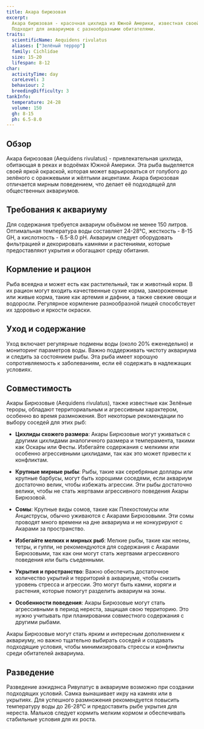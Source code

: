 ```yaml
---
title: Акара бирюзовая
excerpt:
  Акара бирюзовая - красочная цихлида из Южной Америки, известная своей яркой окраской и миролюбивым характером.
  Подходит для аквариумов с разнообразными обитателями.
traits:
  scientificName: Aequidens rivulatus
  aliases: ["Зелёный террор"]
  family: Cichlidae
  size: 15-20
  lifespan: 8-12
char:
  activityTime: day
  careLevel: 3
  behaviour: 2
  breedingDifficulty: 3
tankInfo:
  temperature: 24-28
  volume: 150
  gh: 8-15
  ph: 6.5-8.0
---
```


## Обзор

Акара бирюзовая (Aequidens rivulatus) - привлекательная цихлида, обитающая в реках и водоёмах Южной Америки. Эта рыба
выделяется своей яркой окраской, которая может варьироваться от голубого до зелёного с оранжевыми и жёлтыми акцентами.
Акара бирюзовая отличается мирным поведением, что делает её подходящей для общественных аквариумов.

## Требования к аквариуму

Для содержания требуется аквариум объёмом не менее 150 литров. Оптимальная температура воды составляет 24-28°C,
жесткость - 8-15 GH, а кислотность - 6.5-8.0 pH. Аквариум следует оборудовать фильтрацией и декорировать камнями и
растениями, которые предоставляют укрытия и обогащают среду обитания.

## Кормление и рацион

Рыба всеядна и может есть как растительный, так и животный корм. В их рацион могут входить качественные сухие корма,
замороженные или живые корма, такие как артемия и дафнии, а также свежие овощи и водоросли. Регулярное кормление
разнообразной пищей способствует их здоровью и яркости окраски.

## Уход и содержание

Уход включает регулярные подмены воды (около 20% еженедельно) и мониторинг параметров воды. Важно поддерживать чистоту
аквариума и следить за состоянием рыбы. Эта рыба имеет хорошую сопротивляемость к заболеваниям, если её содержать в
надлежащих условиях.

## Совместимость

Акары Бирюзовые (Aequidens rivulatus), также известные как Зелёные тероры, обладают территориальным и агрессивным
характером, особенно во время размножения. Вот некоторые рекомендации по выбору соседей для этих рыб:

- **Цихлиды схожего размера**: Акары Бирюзовые могут уживаться с другими цихлидами аналогичного размера и темперамента,
  такими как Оскары или Фесты. Избегайте содержания с мелкими или особенно агрессивными цихлидами, так как это может
  привести к конфликтам.

- **Крупные мирные рыбы**: Рыбы, такие как серебряные доллары или крупные барбусы, могут быть хорошими соседями, если
  аквариум достаточно велик, чтобы избежать агрессии. Эти рыбы достаточно велики, чтобы не стать жертвами агрессивного
  поведения Акары Бирюзовой.

- **Сомы**: Крупные виды сомов, такие как Плекостомусы или Анциструсы, обычно уживаются с Акарами Бирюзовыми. Эти сомы
  проводят много времени на дне аквариума и не конкурируют с Акарами за пространство.

- **Избегайте мелких и мирных рыб**: Мелкие рыбы, такие как неоны, тетры, и гуппи, не рекомендуются для содержания с
  Акарами Бирюзовыми, так как они могут стать жертвами агрессивного поведения или быть съеденными.

- **Укрытия и пространство**: Важно обеспечить достаточное количество укрытий и территорий в аквариуме, чтобы снизить
  уровень стресса и агрессии. Это могут быть камни, коряги и растения, которые помогут разделить аквариум на зоны.

- **Особенности поведения**: Акары Бирюзовые могут стать агрессивными в период нереста, защищая свою территорию. Это
  нужно учитывать при планировании совместного содержания с другими рыбами.

Акары Бирюзовые могут стать ярким и интересным дополнением к аквариуму, но важно тщательно выбирать соседей и создавать
подходящие условия, чтобы минимизировать стрессы и конфликты среди обитателей аквариума.

## Разведение

Разведение аэкидэнса Ривулатус в аквариуме возможно при создании подходящих условий. Самка вынашивает икру на камнях или
в укрытиях. Для успешного размножения рекомендуется повысить температуру воды до 26-28°C и предоставить рыбе укрытия для
нереста. Мальков следует кормить мелким кормом и обеспечивать стабильные условия для их роста.
